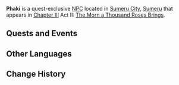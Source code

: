 {{Character Infobox
|type             = Quest NPC
|image            = NPC Phaki.png
|region           = Sumeru
}}
'''Phaki''' is a quest-exclusive [[NPC]] located in [[Sumeru City]], [[Sumeru]] that appears in [[Chapter III]] Act II: [[The Morn a Thousand Roses Brings]].
<!--
==Location==
<gallery>
NPC Location Amal.png|Amal's location
NPC Location Amal Context.png|Additional context
</gallery>

==Profile==
Detailed story/lore information goes here.
''(To be added.)''

===Personality===
''(To be added.)''

===Appearance===
Keep appearance section short and concise. Limit to 2 paragraphs with 3-4 sentences each.
''(To be added.)''
-->
==Quests and Events==
{{Quests and Events}}

==Other Languages==
{{Other Languages
|default_hidden = 1
|en      = Phaki
|zhs     = 帕奇
|zhs_rm  = Pàqí
|zht     = 帕奇
|zht_rm  = Pàqí
|ja      = パッチ
|ja_rm   = Pacchi
|ko      = 파키
|ko_rm   = Paki
|es      = Phaki
|fr      = Phaki
|ru      = Пхаки
|th      = Phaki
|vi      = Phaki
|de      = Phaki
|id      = Phaki
|pt      = Phaki
|tr      = Phaki
|it      = Phaki
}}

==Change History==
{{Change History|3.0}}
<!--
==References==
{{Reflist}}
-->